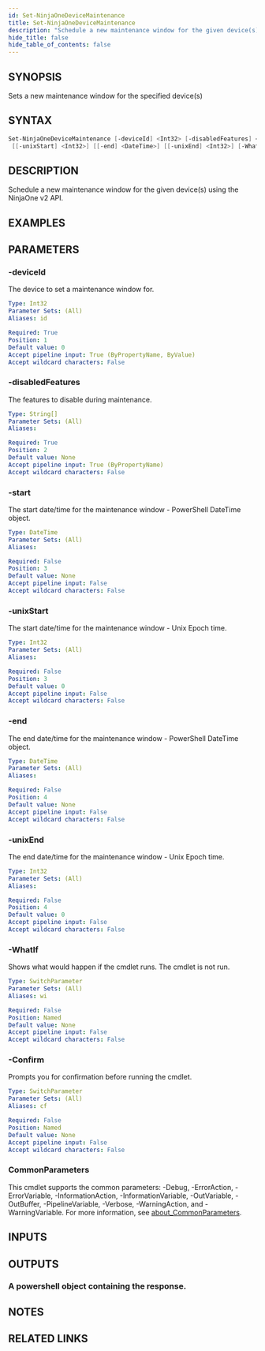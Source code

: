 ```yaml
---
id: Set-NinjaOneDeviceMaintenance
title: Set-NinjaOneDeviceMaintenance
description: "Schedule a new maintenance window for the given device(s) using the NinjaOne v2 API."
hide_title: false
hide_table_of_contents: false
---
```


## SYNOPSIS

Sets a new maintenance window for the specified device(s)

## SYNTAX

```powershell
Set-NinjaOneDeviceMaintenance [-deviceId] <Int32> [-disabledFeatures] <String[]> [[-start] <DateTime>]
 [[-unixStart] <Int32>] [[-end] <DateTime>] [[-unixEnd] <Int32>] [-WhatIf] [-Confirm] [<CommonParameters>]
```

## DESCRIPTION

Schedule a new maintenance window for the given device(s) using the NinjaOne v2 API.

## EXAMPLES

## PARAMETERS

### -deviceId

The device to set a maintenance window for.

```yaml
Type: Int32
Parameter Sets: (All)
Aliases: id

Required: True
Position: 1
Default value: 0
Accept pipeline input: True (ByPropertyName, ByValue)
Accept wildcard characters: False
```

### -disabledFeatures

The features to disable during maintenance.

```yaml
Type: String[]
Parameter Sets: (All)
Aliases:

Required: True
Position: 2
Default value: None
Accept pipeline input: True (ByPropertyName)
Accept wildcard characters: False
```

### -start

The start date/time for the maintenance window - PowerShell DateTime object.

```yaml
Type: DateTime
Parameter Sets: (All)
Aliases:

Required: False
Position: 3
Default value: None
Accept pipeline input: False
Accept wildcard characters: False
```

### -unixStart

The start date/time for the maintenance window - Unix Epoch time.

```yaml
Type: Int32
Parameter Sets: (All)
Aliases:

Required: False
Position: 3
Default value: 0
Accept pipeline input: False
Accept wildcard characters: False
```

### -end

The end date/time for the maintenance window - PowerShell DateTime object.

```yaml
Type: DateTime
Parameter Sets: (All)
Aliases:

Required: False
Position: 4
Default value: None
Accept pipeline input: False
Accept wildcard characters: False
```

### -unixEnd

The end date/time for the maintenance window - Unix Epoch time.

```yaml
Type: Int32
Parameter Sets: (All)
Aliases:

Required: False
Position: 4
Default value: 0
Accept pipeline input: False
Accept wildcard characters: False
```

### -WhatIf

Shows what would happen if the cmdlet runs.
The cmdlet is not run.

```yaml
Type: SwitchParameter
Parameter Sets: (All)
Aliases: wi

Required: False
Position: Named
Default value: None
Accept pipeline input: False
Accept wildcard characters: False
```

### -Confirm

Prompts you for confirmation before running the cmdlet.

```yaml
Type: SwitchParameter
Parameter Sets: (All)
Aliases: cf

Required: False
Position: Named
Default value: None
Accept pipeline input: False
Accept wildcard characters: False
```

### CommonParameters

This cmdlet supports the common parameters: -Debug, -ErrorAction, -ErrorVariable, -InformationAction, -InformationVariable, -OutVariable, -OutBuffer, -PipelineVariable, -Verbose, -WarningAction, and -WarningVariable. For more information, see [about_CommonParameters](http://go.microsoft.com/fwlink/?LinkID=113216).

## INPUTS

## OUTPUTS

### A powershell object containing the response.

## NOTES

## RELATED LINKS
